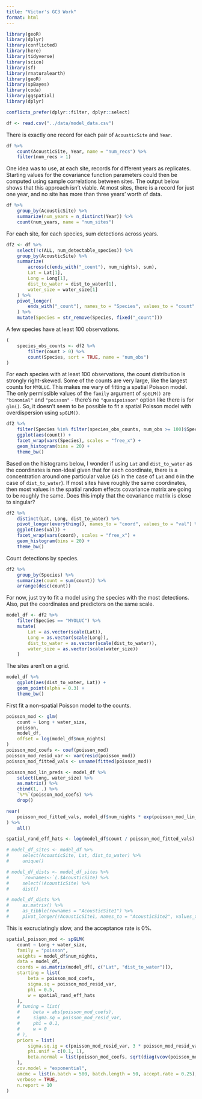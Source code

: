 ```yaml
---
title: "Victor's GC3 Work"
format: html
---
```


```r
library(geoR)
library(dplyr)
library(conflicted)
library(here)
library(tidyverse)
library(scico)
library(sf)
library(rnaturalearth)
library(geoR)
library(spBayes)
library(coda)
library(ggspatial)
library(dplyr)

conflicts_prefer(dplyr::filter, dplyr::select)

df <- read.csv("../data/model_data.csv")
```

There is exactly one record for each pair of `AcousticSite` and `Year`.
```r
df %>%
    count(AcousticSite, Year, name = "num_recs") %>%
    filter(num_recs > 1)
```

One idea was to use, at each site, records for different years as replicates. Starting values for the covariance function parameters could then be computed using sample correlations between sites. The output below shows that this approach isn't viable. At most sites, there is a record for just one year, and no site has more than three years' worth of data.
```r
df %>%
    group_by(AcousticSite) %>%
    summarize(num_years = n_distinct(Year)) %>%
    count(num_years, name = "num_sites")
```

For each site, for each species, sum detections across years.
```r
df2 <- df %>%
    select(!c(ALL, num_detectable_species)) %>%
    group_by(AcousticSite) %>%
    summarize(
        across(c(ends_with("_count"), num_nights), sum),
        Lat = Lat[1],
        Long = Long[1],
        dist_to_water = dist_to_water[1],
        water_size = water_size[1]
    ) %>%
    pivot_longer(
        ends_with("_count"), names_to = "Species", values_to = "count"
    ) %>%
    mutate(Species = str_remove(Species, fixed("_count")))
```

A few species have at least 100 observations.
```r
(
    species_obs_counts <- df2 %>%
        filter(count > 0) %>%
        count(Species, sort = TRUE, name = "num_obs")
)
```

For each species with at least 100 observations, the count distribution is strongly right-skewed. Some of the counts are very large, like the largest counts for `MYOLUC`. This makes me wary of fitting a spatial Poisson model. The only permissible values of the `family` argument of `spGLM()` are `"binomial"` and `"poisson"` - there's no `"quasipoisson"` option like there is for `glm()`. So, it doesn't seem to be possible to fit a spatial Poisson model with overdispersion using `spGLM()`.
```r
df2 %>%
    filter(Species %in% filter(species_obs_counts, num_obs >= 100)$Species) %>%
    ggplot(aes(count)) +
    facet_wrap(vars(Species), scales = "free_x") +
    geom_histogram(bins = 20) +
    theme_bw()
```

Based on the histograms below, I wonder if using `Lat` and `dist_to_water` as the coordinates is non-ideal given that for each coordinate, there is a concentration around one particular value (`45` in the case of `Lat` and `0` in the case of `dist_to_water`). If most sites have roughly the same coordinates, then most values in the spatial random effects covariance matrix are going to be roughly the same. Does this imply that the covariance matrix is close to singular?
```r
df2 %>%
    distinct(Lat, Long, dist_to_water) %>%
    pivot_longer(everything(), names_to = "coord", values_to = "val") %>%
    ggplot(aes(val)) +
    facet_wrap(vars(coord), scales = "free_x") +
    geom_histogram(bins = 20) +
    theme_bw()
```

Count detections by species.
```r
df2 %>%
    group_by(Species) %>%
    summarize(count = sum(count)) %>%
    arrange(desc(count))
```

For now, just try to fit a model using the species with the most detections. Also, put the coordinates and predictors on the same scale.
```r
model_df <- df2 %>%
    filter(Species == "MYOLUC") %>%
    mutate(
        Lat = as.vector(scale(Lat)),
        Long = as.vector(scale(Long)),
        dist_to_water = as.vector(scale(dist_to_water)),
        water_size = as.vector(scale(water_size))
    )
```

The sites aren't on a grid.
```r
model_df %>%
    ggplot(aes(dist_to_water, Lat)) +
    geom_point(alpha = 0.3) +
    theme_bw()
```

First fit a non-spatial Poisson model to the counts.
```r
poisson_mod <- glm(
    count ~ Long + water_size,
    poisson,
    model_df,
    offset = log(model_df$num_nights)
)
poisson_mod_coefs <- coef(poisson_mod)
poisson_mod_resid_var <- var(resid(poisson_mod))
poisson_mod_fitted_vals <- unname(fitted(poisson_mod))
```

```r
poisson_mod_lin_preds <- model_df %>%
    select(Long, water_size) %>%
    as.matrix() %>%
    cbind(1, .) %>%
    `%*%`(poisson_mod_coefs) %>%
    drop()
```

```r
near(
    poisson_mod_fitted_vals, model_df$num_nights * exp(poisson_mod_lin_preds)
) %>%
    all()
```


```r
spatial_rand_eff_hats <- log(model_df$count / poisson_mod_fitted_vals)
```

```r
# model_df_sites <- model_df %>%
#     select(AcousticSite, Lat, dist_to_water) %>%
#     unique()
```

```r
# model_df_dists <- model_df_sites %>%
#     `rownames<-`(.$AcousticSite) %>%
#     select(!AcousticSite) %>%
#     dist()
```

```r
# model_df_dists %>%
#     as.matrix() %>%
#     as_tibble(rownames = "AcousticSite1") %>%
#     pivot_longer(!AcousticSite1, names_to = "AcousticSite2", values_to = "dist")
```

This is excruciatingly slow, and the acceptance rate is 0\%.
```r
spatial_poisson_mod <- spGLM(
    count ~ Long + water_size,
    family = "poisson",
    weights = model_df$num_nights,
    data = model_df,
    coords = as.matrix(model_df[, c("Lat", "dist_to_water")]),
    starting = list(
        beta = poisson_mod_coefs,
        sigma.sq = poisson_mod_resid_var,
        phi = 0.5,
        w = spatial_rand_eff_hats
    ),
    # tuning = list(
    #     beta = abs(poisson_mod_coefs),
    #     sigma.sq = poisson_mod_resid_var,
    #     phi = 0.1,
    #     w = 0
    # ),
    priors = list(
        sigma.sq.ig = c(poisson_mod_resid_var, 3 * poisson_mod_resid_var),
        phi.unif = c(0.1, 1),
        beta.normal = list(poisson_mod_coefs, sqrt(diag(vcov(poisson_mod))))
    ),
    cov.model = "exponential",
    amcmc = list(n.batch = 500, batch.length = 50, accept.rate = 0.25),
    verbose = TRUE,
    n.report = 10
)
```
